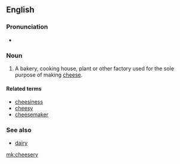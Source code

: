 ==English==

===Pronunciation===
* {{enPR|chēʹzər-ē}}

===Noun===
{{en-noun|cheeseries}}

# {{label|en|US}} A bakery, cooking house, plant or other factory used for the sole purpose of making [[cheese]].

====Related terms====
* [[cheesiness]]
* [[cheesy]]
* [[cheesemaker]]

===See also===
* [[dairy]]

[[mk:cheesery]]